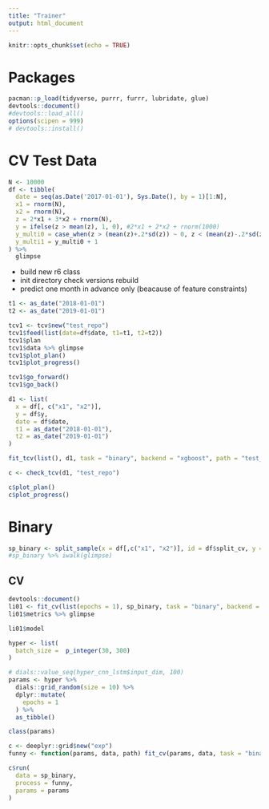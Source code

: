 ```yaml
---
title: "Trainer"
output: html_document
---
```


```r
knitr::opts_chunk$set(echo = TRUE)
```


# Packages

```r
pacman::p_load(tidyverse, purrr, furrr, lubridate, glue)
devtools::document()
#devtools::load_all()
options(scipen = 999)
# devtools::install()
```




# CV Test Data

```r
N <- 10000
df <- tibble(
  date = seq(as.Date('2017-01-01'), Sys.Date(), by = 1)[1:N],
  x1 = rnorm(N),
  x2 = rnorm(N),
  z = 2*x1 + 3*x2 + rnorm(N),
  y = ifelse(z > mean(z), 1, 0), #2*x1 + 2*x2 + rnorm(1000)
  y_multi0 = case_when(z > (mean(z)+.2*sd(z)) ~ 0, z < (mean(z)-.2*sd(z)) ~ 2, T ~ 1),
  y_multi1 = y_multi0 + 1
) %>%
  glimpse
```



* build new r6 class
* init directory check versions rebuild
* predict one month in advance only (beacause of feature constraints)



```r
t1 <- as_date("2018-01-01")
t2 <- as_date("2019-01-01")

tcv1 <- tcv$new("test_repo")
tcv1$feed(list(date=df$date, t1=t1, t2=t2))
tcv1$plan
tcv1$data %>% glimpse
tcv1$plot_plan()
tcv1$plot_progress()

tcv1$go_forward()
tcv1$go_back()
```


```r
d1 <- list(
  x = df[, c("x1", "x2")],
  y = df$y,
  date = df$date,
  t1 = as_date("2018-01-01"),
  t2 = as_date("2019-01-01")
)

fit_tcv(list(), d1, task = "binary", backend = "xgboost", path = "test_repo", n = 10)

c <- check_tcv(d1, "test_repo")

c$plot_plan()
c$plot_progress()
```









# Binary

```r
sp_binary <- split_sample(x = df[,c("x1", "x2")], id = df$split_cv, y = df$y, meta = df)
#sp_binary %>% iwalk(glimpse)
```


## CV

```r
devtools::document()
li01 <- fit_cv(list(epochs = 1), sp_binary, task = "binary", backend = "keras", path = "test")
li01$metrics %>% glimpse

li01$model
```


```r
hyper <- list(
  batch_size =  p_integer(30, 300)
)

# dials::value_seq(hyper_cnn_lstm$input_dim, 100)
params <- hyper %>% 
  dials::grid_random(size = 10) %>%
  dplyr::mutate(
    epochs = 1
  ) %>%
  as_tibble()

class(params)

c <- deeplyr::grid$new("exp")
funny <- function(params, data, path) fit_cv(params, data, task = "binary", backend = "keras", path)

c$run(
  data = sp_binary,
  process = funny, 
  params = params
)
```
